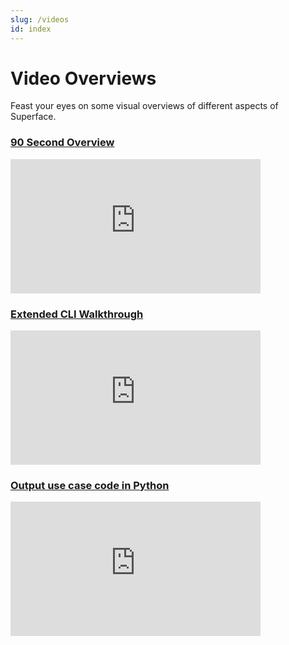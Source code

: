 ```yaml
---
slug: /videos
id: index
---
```


# Video Overviews

Feast your eyes on some visual overviews of different aspects of Superface.

<div className="row padding-bottom--lg">
  <div className="col col--6">
    <div className="card shadow">
      <a href="/docs/videos/90-seconds" className="menu__link">
        <div className="card__body">
          <h3>90 Second Overview</h3>
          <p>
            <iframe
              width="400"
              height="215"
              src="https://www.youtube.com/embed/5PQmK-YaMDE"
              title="YouTube video player"
              frameborder="0"
              allow="accelerometer; autoplay; clipboard-write; encrypted-media; gyroscope; picture-in-picture; web-share"
              allowfullscreen
            ></iframe>
          </p>
        </div>
      </a>
    </div>
  </div>
  <div className="col col--6">
    <div className="card shadow">
      <a href="/docs/videos/extended-cli-walkthrough" className="menu__link">
        <div className="card__body">
          <h3>Extended CLI Walkthrough</h3>
          <p>
            <iframe
              width="400"
              height="215"
              src="https://www.youtube.com/embed/anweAsYLqo8"
              title="YouTube video player"
              frameborder="0"
              allow="accelerometer; autoplay; clipboard-write; encrypted-media; gyroscope; picture-in-picture; web-share"
              allowfullscreen
            ></iframe>
          </p>
        </div>
      </a>
    </div>
  </div>
  <div className="col col--6">
    <div className="card shadow">
      <a href="/docs/videos/output-python-code" className="menu__link">
        <div className="card__body">
          <h3>Output use case code in Python</h3>
          <p>
            <iframe
              width="400"
              height="215"
              src="https://www.youtube.com/embed/kegsZmdikQU"
              title="YouTube video player"
              frameborder="0"
              allow="accelerometer; autoplay; clipboard-write; encrypted-media; gyroscope; picture-in-picture; web-share"
              allowfullscreen
            ></iframe>
          </p>
        </div>
      </a>
    </div>
  </div>
</div>
